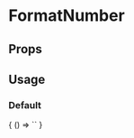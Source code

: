 
# FormatNumber

<Meta
  title='FormatNumber'
  component='fw-format-number'
/>

## Props 

<Props of="fw-format-number"/>

## Usage

### Default
<Preview>
  <Story name='Default'>
    {
      () => `<fw-format-number></fw-format-number>`
    }
  </Story>
</Preview>

